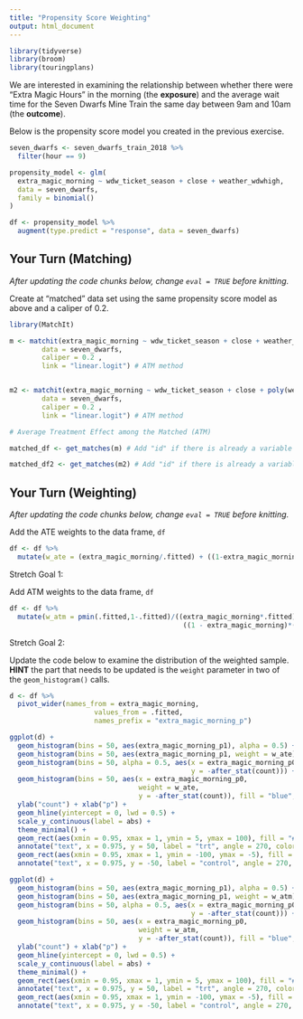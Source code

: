 ```yaml
---
title: "Propensity Score Weighting"
output: html_document
---
```



```r
library(tidyverse)
library(broom)
library(touringplans)
```

We are interested in examining the relationship between whether there were "Extra Magic Hours" in the morning (the **exposure**) and the average wait time for the Seven Dwarfs Mine Train the same day between 9am and 10am (the **outcome**).

Below is the propensity score model you created in the previous exercise.

```r
seven_dwarfs <- seven_dwarfs_train_2018 %>%
  filter(hour == 9)

propensity_model <- glm(
  extra_magic_morning ~ wdw_ticket_season + close + weather_wdwhigh,
  data = seven_dwarfs,
  family = binomial()
)

df <- propensity_model %>%
  augment(type.predict = "response", data = seven_dwarfs)
```

## Your Turn (Matching)

_After updating the code chunks below, change `eval = TRUE` before knitting._

Create at "matched" data set using the same propensity score model as above and a caliper of 0.2.

```r
library(MatchIt)

m <- matchit(extra_magic_morning ~ wdw_ticket_season + close + weather_wdwhigh,
        data = seven_dwarfs,
        caliper = 0.2 ,
        link = "linear.logit") # ATM method


m2 <- matchit(extra_magic_morning ~ wdw_ticket_season + close + poly(weather_wdwhigh,3),
        data = seven_dwarfs,
        caliper = 0.2 ,
        link = "linear.logit") # ATM method

# Average Treatment Effect among the Matched (ATM)

matched_df <- get_matches(m) # Add "id" if there is already a variable called "id"

matched_df2 <- get_matches(m2) # Add "id" if there is already a variable called "id"
```

## Your Turn (Weighting)

_After updating the code chunks below, change `eval = TRUE` before knitting._

Add the ATE weights to the data frame, `df`

```r
df <- df %>%
  mutate(w_ate = (extra_magic_morning/.fitted) + ((1-extra_magic_morning)/(1 - .fitted)))

```


Stretch Goal 1: 

Add ATM weights to the data frame, `df`

```r
df <- df %>%
  mutate(w_atm = pmin(.fitted,1-.fitted)/((extra_magic_morning*.fitted) + 
                                           ((1 - extra_magic_morning)*(1 -.fitted))))
```

Stretch Goal 2: 

Update the code below to examine the distribution of the weighted sample. **HINT** the part that needs to be updated is the `weight` parameter in two of the `geom_histogram()` calls.

```r
d <- df %>%
  pivot_wider(names_from = extra_magic_morning, 
                     values_from = .fitted, 
                     names_prefix = "extra_magic_morning_p")
```


```r
ggplot(d) +
  geom_histogram(bins = 50, aes(extra_magic_morning_p1), alpha = 0.5) + 
  geom_histogram(bins = 50, aes(extra_magic_morning_p1, weight = w_ate), fill = "green", alpha = 0.5) + 
  geom_histogram(bins = 50, alpha = 0.5, aes(x = extra_magic_morning_p0, 
                                             y = -after_stat(count))) +  # Flip the values upside down
  geom_histogram(bins = 50, aes(x = extra_magic_morning_p0, 
                                weight = w_ate,
                                y = -after_stat(count)), fill = "blue", alpha = 0.5) + 
  ylab("count") + xlab("p") +
  geom_hline(yintercept = 0, lwd = 0.5) +
  scale_y_continuous(label = abs) +
  theme_minimal() + 
  geom_rect(aes(xmin = 0.95, xmax = 1, ymin = 5, ymax = 100), fill = "#5DB854") + 
  annotate("text", x = 0.975, y = 50, label = "trt", angle = 270, color = "white") + 
  geom_rect(aes(xmin = 0.95, xmax = 1, ymin = -100, ymax = -5), fill = "#5154B8") + 
  annotate("text", x = 0.975, y = -50, label = "control", angle = 270, color = "white")

```


```r
ggplot(d) +
  geom_histogram(bins = 50, aes(extra_magic_morning_p1), alpha = 0.5) + 
  geom_histogram(bins = 50, aes(extra_magic_morning_p1, weight = w_atm), fill = "green", alpha = 0.5) + 
  geom_histogram(bins = 50, alpha = 0.5, aes(x = extra_magic_morning_p0, 
                                             y = -after_stat(count))) +  # Flip the values upside down
  geom_histogram(bins = 50, aes(x = extra_magic_morning_p0, 
                                weight = w_atm,
                                y = -after_stat(count)), fill = "blue", alpha = 0.5) + 
  ylab("count") + xlab("p") +
  geom_hline(yintercept = 0, lwd = 0.5) +
  scale_y_continuous(label = abs) +
  theme_minimal() + 
  geom_rect(aes(xmin = 0.95, xmax = 1, ymin = 5, ymax = 100), fill = "#5DB854") + 
  annotate("text", x = 0.975, y = 50, label = "trt", angle = 270, color = "white") + 
  geom_rect(aes(xmin = 0.95, xmax = 1, ymin = -100, ymax = -5), fill = "#5154B8") + 
  annotate("text", x = 0.975, y = -50, label = "control", angle = 270, color = "white")

```